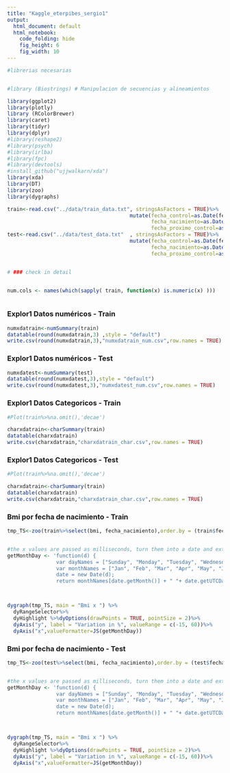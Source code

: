 ```yaml
---
title: "Kaggle_eterpibes_sergio1"
output:
  html_document: default
  html_notebook:
    code_folding: hide
    fig_height: 6
    fig_width: 10
---
```




```r
#librerias necesarias


#library (Biostrings) # Manipulacion de secuencias y alineamientos

library(ggplot2)
library(plotly)
library (RColorBrewer)
library(caret)
library(tidyr)
library(dplyr)
#library(reshape2)
#library(psych)
#library(irlba)
#library(fpc)
#library(devtools)
#install_github("ujjwalkarn/xda")
library(xda)
library(DT)
library(zoo)
library(dygraphs)
```




```r
train<-read.csv("../data/train_data.txt", stringsAsFactors = TRUE)%>%
                                        mutate(fecha_control=as.Date(fecha_control, '%Y-%m-%d'),
                                               fecha_nacimiento=as.Date(fecha_nacimiento, '%Y-%m-%d'),
                                               fecha_proximo_control=as.Date(fecha_proximo_control, '%Y-%m-%d'))
test<-read.csv("../data/test_data.txt"  , stringsAsFactors = TRUE)%>%
                                        mutate(fecha_control=as.Date(fecha_control, '%Y-%m-%d'),
                                               fecha_nacimiento=as.Date(fecha_nacimiento, '%Y-%m-%d'),
                                               fecha_proximo_control=as.Date(fecha_proximo_control, '%Y-%m-%d'))


# ### check in detail


num.cols <- names(which(sapply( train, function(x) is.numeric(x) )))



```
### Explor1 Datos numéricos - Train
```r
numxdatrain<-numSummary(train)
datatable(round(numxdatrain,3) ,style = "default")
write.csv(round(numxdatrain,3),"numxdatrain_num.csv",row.names = TRUE)


```

### Explor1 Datos numéricos - Test
```r
numxdatest<-numSummary(test)
datatable(round(numxdatest,3),style = "default")
write.csv(round(numxdatest,3),"numxdatest_num.csv",row.names = TRUE)

```



### Explor1 Datos Categoricos - Train
```r

#Plot(train%>%na.omit(),'decae')

charxdatrain<-charSummary(train)
datatable(charxdatrain)
write.csv(charxdatrain,"charxdatrain_char.csv",row.names = TRUE)


```




### Explor1 Datos Categoricos - Test
```r

#Plot(train%>%na.omit(),'decae')

charxdatrain<-charSummary(train)
datatable(charxdatrain)
write.csv(charxdatrain,"charxdatrain_char.csv",row.names = TRUE)

```




### Bmi  por fecha de nacimiento - Train 
```r
tmp_TS<-zoo(train%>%select(bmi, fecha_nacimiento),order.by = (train$fecha_nacimiento))


#the x values are passed as milliseconds, turn them into a date and extract month and day
getMonthDay <- 'function(d) {
                var dayNames = ["Sunday", "Monday", "Tuesday", "Wednesday", "Thursday", "Friday","Saturday"];
                var monthNames = ["Jan", "Feb", "Mar", "Apr", "May", "Jun","Jul", "Aug", "Sep", "Oct", "Nov", "Dec"];
                date = new Date(d);
                return monthNames[date.getMonth()] + " "+ date.getUTCDate() +" " + dayNames[date.getDay()]   ; }'



dygraph(tmp_TS, main = "Bmi x ") %>%
  dyRangeSelector%>%
  dyHighlight %>%dyOptions(drawPoints = TRUE, pointSize = 2)%>%
  dyAxis("y", label = "Variation in %", valueRange = c(-15, 60))%>%
  dyAxis("x",valueFormatter=JS(getMonthDay))
```

### Bmi  por fecha de nacimiento - Test 
```r
tmp_TS<-zoo(test%>%select(bmi, fecha_nacimiento),order.by = (test$fecha_nacimiento))


#the x values are passed as milliseconds, turn them into a date and extract month and day
getMonthDay <- 'function(d) {
                var dayNames = ["Sunday", "Monday", "Tuesday", "Wednesday", "Thursday", "Friday","Saturday"];
                var monthNames = ["Jan", "Feb", "Mar", "Apr", "May", "Jun","Jul", "Aug", "Sep", "Oct", "Nov", "Dec"];
                date = new Date(d);
                return monthNames[date.getMonth()] + " "+ date.getUTCDate() +" " + dayNames[date.getDay()]   ; }'



dygraph(tmp_TS, main = "Bmi x ") %>%
  dyRangeSelector%>%
  dyHighlight %>%dyOptions(drawPoints = TRUE, pointSize = 2)%>%
  dyAxis("y", label = "Variation in %", valueRange = c(-15, 60))%>%
  dyAxis("x",valueFormatter=JS(getMonthDay))
```


